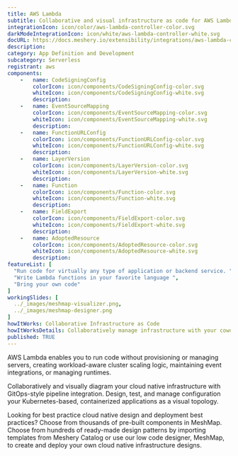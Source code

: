 ```yaml
---
title: AWS Lambda
subtitle: Collaborative and visual infrastructure as code for AWS Lambda
integrationIcon: icon/color/aws-lambda-controller-color.svg
darkModeIntegrationIcon: icon/white/aws-lambda-controller-white.svg
docURL: https://docs.meshery.io/extensibility/integrations/aws-lambda-controller
description: 
category: App Definition and Development
subcategory: Serverless
registrant: aws
components: 
	-	name: CodeSigningConfig
		colorIcon: icon/components/CodeSigningConfig-color.svg
		whiteIcon: icon/components/CodeSigningConfig-white.svg
		description: 
	-	name: EventSourceMapping
		colorIcon: icon/components/EventSourceMapping-color.svg
		whiteIcon: icon/components/EventSourceMapping-white.svg
		description: 
	-	name: FunctionURLConfig
		colorIcon: icon/components/FunctionURLConfig-color.svg
		whiteIcon: icon/components/FunctionURLConfig-white.svg
		description: 
	-	name: LayerVersion
		colorIcon: icon/components/LayerVersion-color.svg
		whiteIcon: icon/components/LayerVersion-white.svg
		description: 
	-	name: Function
		colorIcon: icon/components/Function-color.svg
		whiteIcon: icon/components/Function-white.svg
		description: 
	-	name: FieldExport
		colorIcon: icon/components/FieldExport-color.svg
		whiteIcon: icon/components/FieldExport-white.svg
		description: 
	-	name: AdoptedResource
		colorIcon: icon/components/AdoptedResource-color.svg
		whiteIcon: icon/components/AdoptedResource-white.svg
		description: 
featureList: [
  "Run code for virtually any type of application or backend service. ",
  "Write Lambda functions in your favorite language ",
  "Bring your own code"
]
workingSlides: [
  ../_images/meshmap-visualizer.png,
  ../_images/meshmap-designer.png
]
howItWorks: Collaborative Infrastructure as Code
howItWorksDetails: Collaboratively manage infrastructure with your coworkers synchronously sharing the same designs.
published: TRUE
---
```

<p>
AWS Lambda enables you to run code without provisioning or managing servers, creating workload-aware cluster scaling logic, maintaining event integrations, or managing runtimes.
</p>
<p>
    Collaboratively and visually diagram your cloud native infrastructure with GitOps-style pipeline integration. Design, test, and manage configuration your Kubernetes-based, containerized applications as a visual topology.
</p>
<p>
    Looking for best practice cloud native design and deployment best practices? Choose from thousands of pre-built components in MeshMap. Choose from hundreds of ready-made design patterns by importing templates from Meshery Catalog or use our low code designer, MeshMap, to create and deploy your own cloud native infrastructure designs.
</p>
